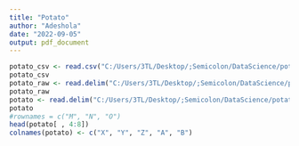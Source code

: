```yaml
---
title: "Potato"
author: "Adeshola"
date: "2022-09-05"
output: pdf_document
---
```


```r
potato_csv <- read.csv("C:/Users/3TL/Desktop/;Semicolon/DataScience/potatoes.txt")
potato_csv
potato_raw <- read.delim("C:/Users/3TL/Desktop/;Semicolon/DataScience/potatoes.txt")
potato_raw
potato <- read.delim("C:/Users/3TL/Desktop/;Semicolon/DataScience/potatoes.txt", sep = "\t", header = F)
potato
#rownames = c("M", "N", "O")
head(potato[ , 4:8])
colnames(potato) <- c("X", "Y", "Z", "A", "B")

```